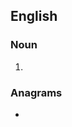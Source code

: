 ==English==

===Noun===
{{head|en|noun plural form}}

# {{plural of|gosling|lang=en}}

===Anagrams===
* {{anagrams|en|a=ggilnoss|glossing}}
